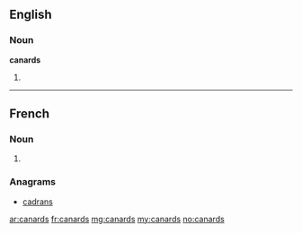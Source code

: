 ==English==

===Noun===
'''canards'''

# {{plural of|canard}}

----

==French==

===Noun===
{{head|fr|plural}} {{m|p}}

# {{plural of|canard|lang=fr}}

===Anagrams===
* [[cadrans#French|cadrans]]

[[ar:canards]]
[[fr:canards]]
[[mg:canards]]
[[my:canards]]
[[no:canards]]